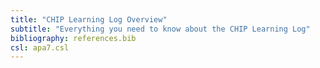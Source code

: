 ```yaml
---
title: "CHIP Learning Log Overview"
subtitle: "Everything you need to know about the CHIP Learning Log"
bibliography: references.bib
csl: apa7.csl
---
```


